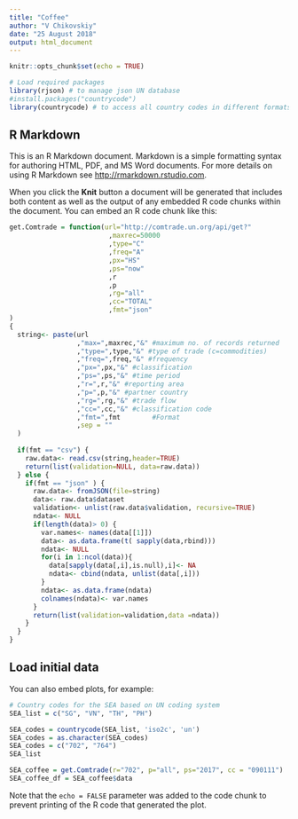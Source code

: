 ```yaml
---
title: "Coffee"
author: "V Chikovskiy"
date: "25 August 2018"
output: html_document
---
```


```r
knitr::opts_chunk$set(echo = TRUE)

# Load required packages
library(rjson) # to manage json UN database
#install.packages("countrycode")
library(countrycode) # to access all country codes in different formats
```

## R Markdown

This is an R Markdown document. Markdown is a simple formatting syntax for authoring HTML, PDF, and MS Word documents. For more details on using R Markdown see <http://rmarkdown.rstudio.com>.

When you click the **Knit** button a document will be generated that includes both content as well as the output of any embedded R code chunks within the document. You can embed an R code chunk like this:

```r
get.Comtrade = function(url="http://comtrade.un.org/api/get?"
                         ,maxrec=50000
                         ,type="C"
                         ,freq="A"
                         ,px="HS"
                         ,ps="now"
                         ,r
                         ,p
                         ,rg="all"
                         ,cc="TOTAL"
                         ,fmt="json"
)
{
  string<- paste(url
                 ,"max=",maxrec,"&" #maximum no. of records returned
                 ,"type=",type,"&" #type of trade (c=commodities)
                 ,"freq=",freq,"&" #frequency
                 ,"px=",px,"&" #classification
                 ,"ps=",ps,"&" #time period
                 ,"r=",r,"&" #reporting area
                 ,"p=",p,"&" #partner country
                 ,"rg=",rg,"&" #trade flow
                 ,"cc=",cc,"&" #classification code
                 ,"fmt=",fmt        #Format
                 ,sep = ""
  )
  
  if(fmt == "csv") {
    raw.data<- read.csv(string,header=TRUE)
    return(list(validation=NULL, data=raw.data))
  } else {
    if(fmt == "json" ) {
      raw.data<- fromJSON(file=string)
      data<- raw.data$dataset
      validation<- unlist(raw.data$validation, recursive=TRUE)
      ndata<- NULL
      if(length(data)> 0) {
        var.names<- names(data[[1]])
        data<- as.data.frame(t( sapply(data,rbind)))
        ndata<- NULL
        for(i in 1:ncol(data)){
          data[sapply(data[,i],is.null),i]<- NA
          ndata<- cbind(ndata, unlist(data[,i]))
        }
        ndata<- as.data.frame(ndata)
        colnames(ndata)<- var.names
      }
      return(list(validation=validation,data =ndata))
    }
  }
}
```

## Load initial data

You can also embed plots, for example:

```r
# Country codes for the SEA based on UN coding system
SEA_list = c("SG", "VN", "TH", "PH")

SEA_codes = countrycode(SEA_list, 'iso2c', 'un')
SEA_codes = as.character(SEA_codes)
SEA_codes = c("702", "764")
SEA_list

SEA_coffee = get.Comtrade(r="702", p="all", ps="2017", cc = "090111")
SEA_coffee_df = SEA_coffee$data
```

Note that the `echo = FALSE` parameter was added to the code chunk to prevent printing of the R code that generated the plot.
